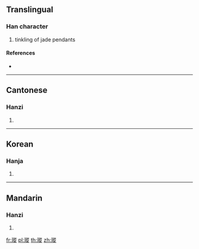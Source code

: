 ==Translingual==

===Han character===
{{Han char|rn=96|rad=玉|as=11|sn=15|four=18181|canj=MGHOO}}

# tinkling of jade pendants

====References====
* {{Han ref|kx=0740.170|dkj=21186|dj=1150.090|hdz=21135.090|uh=747D|ud=29821|bh=E6A7|bd=59047}}

----

==Cantonese==

===Hanzi===
{{yue-hanzi|jyut=|y=chung1}}

# {{defn|lang=yue|sort=玉11}}

----

==Korean==

===Hanja===
{{ko-hanja|hangeul=종|eumhun=|rv=jong|mr=chong|y=cong}}

# {{defn|lang=ko|sort=玉11}}

----

==Mandarin==

===Hanzi===
{{cmn-hanzi|pin=[[cōng]] ([[cong1]])|wg=ts'ung<sup>1</sup>|sim=𪻐}}

# {{defn|lang=cmn|sort=玉11}}

[[fr:瑽]]
[[pl:瑽]]
[[th:瑽]]
[[zh:瑽]]
